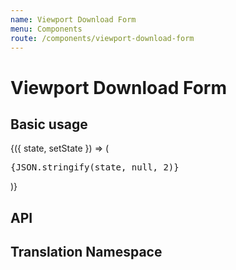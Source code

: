 ```yaml
---
name: Viewport Download Form
menu: Components
route: /components/viewport-download-form
---
```



# Viewport Download Form

## Basic usage

<Playground>
  <State
    initial={{}}
  >
    {({ state, setState }) => (
      <React.Fragment>
        <div>
          <pre>{JSON.stringify(state, null, 2)}</pre>
        </div>
        <div style={{ maxWidth: '400px', margin: '0 auto' }}>
          <ViewportDownloadForm />
        </div>
      </React.Fragment>
    )}
  </State>
</Playground>

## API

<Props of={ViewportDownloadForm} />

## Translation Namespace

<NameSpace name="ViewportDownloadForm" />
